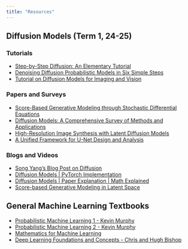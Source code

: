 ```yaml
---
title: "Resources"
---
```


## Diffusion Models (Term 1, 24-25)

### Tutorials

- [Step-by-Step Diffusion: An Elementary Tutorial](https://arxiv.org/abs/2406.08929)
- [Denoising Diffusion Probabilistic Models in Six Simple Steps](https://arxiv.org/abs/2402.04384)
- [Tutorial on Diffusion Models for Imaging and Vision](https://arxiv.org/abs/2403.18103)

### Papers and Surveys

- [Score-Based Generative Modeling through Stochastic Differential Equations](https://arxiv.org/abs/2011.13456)
- [Diffusion Models: A Comprehensive Survey of Methods and Applications](https://arxiv.org/abs/2209.00796)
- [High-Resolution Image Synthesis with Latent Diffusion Models](https://arxiv.org/pdf/2112.10752)
- [A Unified Framework for U-Net Design and Analysis](https://arxiv.org/pdf/2305.19638)

### Blogs and Videos 
- [Song Yang's Blog Post on Diffusion](https://yang-song.net/blog/2021/score/)
- [Diffusion Models | PyTorch Implementation](https://youtu.be/TBCRlnwJtZU?si=oO6pxZyHbDzXPmfR)
- [Diffusion Models | Paper Explanation | Math Explained](https://youtu.be/HoKDTa5jHvg?si=iet3Zx-S7LtZ_fvH)
- [Score-based Generative Modeling in Latent Space](https://nvlabs.github.io/LSGM/)

## General Machine Learning Textbooks
- [Probabilistic Machine Learning 1 - Kevin Murphy](https://probml.github.io/pml-book/book1.html)
- [Probabilistic Machine Learning 2 - Kevin Murphy](https://probml.github.io/pml-book/book2.html)
- [Mathematics for Machine Learning](https://mml-book.github.io/book/mml-book.pdf)
- [Deep Learning Foundations and Concepts - Chris and Hugh Bishop](https://www.bishopbook.com)